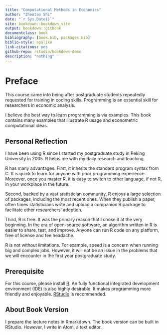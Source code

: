 ```yaml
---
title: "Computational Methods in Economics"
author: "Zhentao Shi"
date: "`r Sys.Date()`"
site: bookdown::bookdown_site
output: bookdown::gitbook
documentclass: book
bibliography: [book.bib, packages.bib]
biblio-style: apalike
link-citations: yes
github-repo: rstudio/bookdown-demo
description: "nothing"
---
```

# Preface

This course came into being after postgraduate students repeatedly requested for training in coding skills.
Programming is an essential skill for researchers in economic analysis.

I believe the best way to learn programming is via examples. This book contains many examples that illustrate R usage and econometric computational ideas.

## Personal Reflection

I have been using R since I started my postgraduate study in Peking University in 2005. R helps me with my daily research and teaching.

R has many advantages.
First, it inherits the standard program syntax from C. It is quick to learn for anyone with prior programming experience.
Moreover, once you master R, it is easy to switch to other language, if not R, in your workplace in the future.

Second, backed by a vast statistician community, R enjoys a large selection of packages, including the most recent ones.
When they publish a paper, often times statisticians write and upload a companion R package to facilitate other researchers' adoption.

Third, R is free.
It was the primary reason that I chose it at the very beginning.
In the era of open-source software, an algorithm written in R is easier to share, test, and improve.
Anyone can run R code on any platform, free of license and fee headache.

R is not without limitations. For example, speed is a concern when running big and complex jobs.
However, it will not be an issue in the problems that we will encounter in the first year postgraduate study.

## Prerequisite

For this course, please install [R](http://www.r-project.org/).
An fully functional integrated development environment (IDE) is also highly desirable.
It makes programming more friendly and enjoyable.
[RStudio](http://www.rstudio.com/) is recommended.

## About Book Version

I prepare the lecture notes in Rmarkdown.
The book version can be built in RStudio. However, I write in Atom, a text editor.
